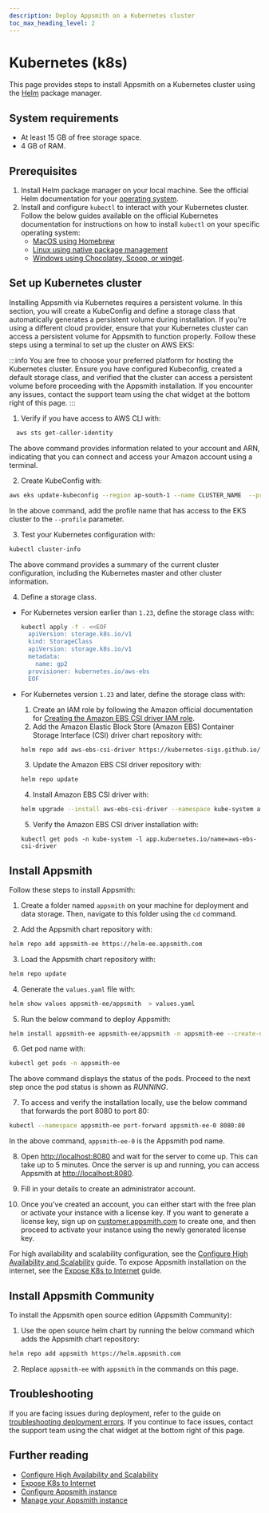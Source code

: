 ```yaml
---
description: Deploy Appsmith on a Kubernetes cluster
toc_max_heading_level: 2
---
```



# Kubernetes (k8s)

This page provides steps to install Appsmith on a Kubernetes cluster using the [Helm](https://helm.sh) package manager.

<VideoEmbed
  host="youtube"
  videoId="wZzYL1uZwds"
  title="How To Deploy Appsmith On Kubernetes"
  caption="How To Deploy Appsmith On Kubernetes"
/>

## System requirements

- At least 15 GB of free storage space.
- 4 GB of RAM.

## Prerequisites

1. Install Helm package manager on your local machine. See the official Helm documentation for your [operating system](https://helm.sh/docs/intro/install/#through-package-managers).
2. Install and configure `kubectl` to interact with your Kubernetes cluster. Follow the below guides available on the official Kubernetes documentation for instructions on how to install `kubectl` on your specific operating system:
   - [MacOS using Homebrew](https://kubernetes.io/docs/tasks/tools/install-kubectl-macos/#install-with-homebrew-on-macos)
   - [Linux using native package management](https://kubernetes.io/docs/tasks/tools/install-kubectl-linux/#install-using-native-package-management)
   - [Windows using Chocolatey, Scoop, or winget](https://kubernetes.io/docs/tasks/tools/install-kubectl-windows/#install-nonstandard-package-tools).

## Set up Kubernetes cluster

Installing Appsmith via Kubernetes requires a persistent volume. In this section, you will create a KubeConfig and define a storage class that automatically generates a persistent volume during installation. If you're using a different cloud provider, ensure that your Kubernetes cluster can access a persistent volume for Appsmith to function properly. Follow these steps using a terminal to set up the cluster on AWS EKS:

:::info
You are free to choose your preferred platform for hosting the Kubernetes cluster. Ensure you have configured Kubeconfig, created a default storage class, and verified that the cluster can access a persistent volume before proceeding with the Appsmith installation. If you encounter any issues, contact the support team using the chat widget at the bottom right of this page.
:::

1. Verify if you have access to AWS CLI with:

  ```bash
    aws sts get-caller-identity
  ```

  The above command provides information related to your account and ARN, indicating that you can connect and access your Amazon account using a terminal.

2. Create KubeConfig with:

  ```bash
  aws eks update-kubeconfig --region ap-south-1 --name CLUSTER_NAME  --profile <PROFILE_NAME>
  ```

  In the above command, add the profile name that has access to the EKS cluster to the `--profile` parameter.

3. Test your Kubernetes configuration with:

  ```bash
  kubectl cluster-info
  ```
  
  The above command provides a summary of the current cluster configuration, including the Kubernetes master and other cluster information.

4. Define a storage class.

  * For Kubernetes version earlier than `1.23`, define the storage class with:

    ```bash
    kubectl apply -f - <<EOF
      apiVersion: storage.k8s.io/v1
      kind: StorageClass
      apiVersion: storage.k8s.io/v1
      metadata:
        name: gp2
      provisioner: kubernetes.io/aws-ebs
      EOF
    ```
  * For Kubernetes version `1.23` and later, define the storage class with:
    1. Create an IAM role by following the Amazon official documentation for [Creating the Amazon EBS CSI driver IAM role](https://docs.aws.amazon.com/eks/latest/userguide/csi-iam-role.html).
    2. Add the Amazon Elastic Block Store (Amazon EBS) Container Storage Interface (CSI) driver chart repository with:
      ```bash
      helm repo add aws-ebs-csi-driver https://kubernetes-sigs.github.io/aws-ebs-csi-driver
      ```
    3. Update the Amazon EBS CSI driver repository with:
      ```bash
      helm repo update
      ```
    4. Install Amazon EBS CSI driver with:
      ```bash
      helm upgrade --install aws-ebs-csi-driver --namespace kube-system aws-ebs-csi-driver aws-ebs-csi-driver
      ```
    5. Verify the Amazon EBS CSI driver installation with:
      ```
      kubectl get pods -n kube-system -l app.kubernetes.io/name=aws-ebs-csi-driver
      ```

## Install Appsmith

Follow these steps to install Appsmith:

1. Create a folder named `appsmith` on your machine for deployment and data storage. Then, navigate to this folder using the `cd` command.

<a id="update-helm-command"></a>

2. Add the Appsmith chart repository with:

```bash
helm repo add appsmith-ee https://helm-ee.appsmith.com
```

3. Load the Appsmith chart repository with:

```bash
helm repo update
```

4. Generate the `values.yaml` file with:

```bash
helm show values appsmith-ee/appsmith  > values.yaml
```

5. Run the below command to deploy Appsmith:

```bash
helm install appsmith-ee appsmith-ee/appsmith -n appsmith-ee --create-namespace -f values.yaml
```

6. Get pod name with:

```bash
kubectl get pods -n appsmith-ee
```

The above command displays the status of the pods. Proceed to the next step once the pod status is shown as _RUNNING_.

7. To access and verify the installation locally, use the below command that forwards the port 8080 to port 80:

```bash
kubectl --namespace appsmith-ee port-forward appsmith-ee-0 8080:80
```

In the above command, `appsmith-ee-0` is the Appsmith pod name.

8. Open [http://localhost:8080](http://localhost:8080) and wait for the server to come up. This can take up to 5 minutes. Once the server is up and running, you can access Appsmith at [http://localhost:8080](http://localhost:8080).

9. Fill in your details to create an administrator account.

10. Once you've created an account, you can either start with the free plan or activate your instance with a license key. If you want to generate a license key, sign up on [customer.appsmith.com](https://customer.appsmith.com) to create one, and then proceed to activate your instance using the newly generated license key.

For high availability and scalability configuration, see the [Configure High Availability and Scalability](/getting-started/setup/installation-guides/kubernetes/configure-high-availability) guide. To expose Appsmith installation on the internet, see the [Expose K8s to Internet](/getting-started/setup/installation-guides/kubernetes/publish-appsmith-online) guide.

## Install Appsmith Community

To install the Appsmith open source edition (Appsmith Community):

1. Use the open source helm chart by running the below command which adds the Appsmith chart repository:

```bash
helm repo add appsmith https://helm.appsmith.com
```

2. Replace `appsmith-ee` with `appsmith` in the commands on this page.

## Troubleshooting

If you are facing issues during deployment, refer to the guide on [troubleshooting deployment errors](/help-and-support/troubleshooting-guide/deployment-errors). If you continue to face issues, contact the support team using the chat widget at the bottom right of this page.

## Further reading

- [Configure High Availability and Scalability](/getting-started/setup/installation-guides/kubernetes/configure-high-availability)
- [Expose K8s to Internet](/getting-started/setup/installation-guides/kubernetes/publish-appsmith-online)
- [Configure Appsmith instance](/getting-started/setup/instance-configuration#configure-helm-installations)
- [Manage your Appsmith instance](/getting-started/setup/instance-management)
